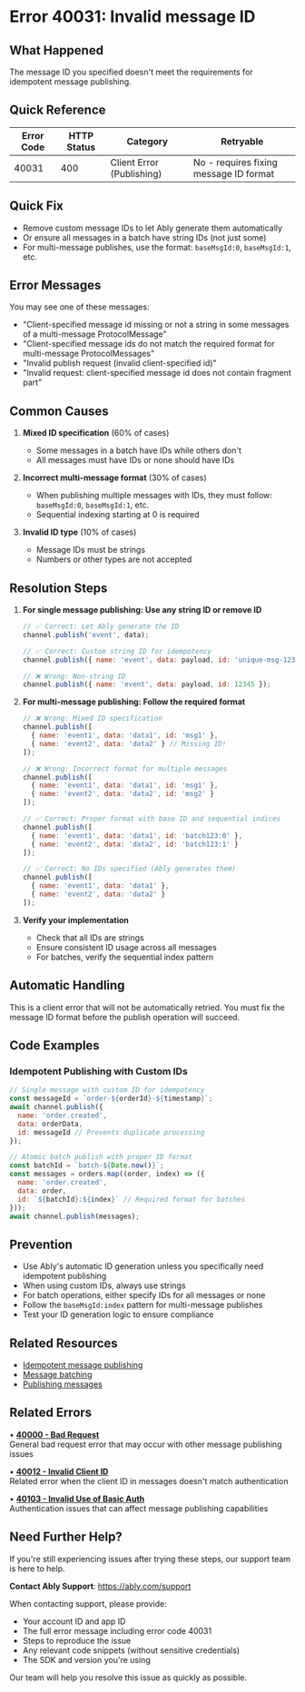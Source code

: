 <!-- Generated by: ably-os errors document-error-codes -->
<!-- Repository: https://github.com/ably/ably-os -->
<!-- Command: ./bin/ably-os errors document-error-codes 40031 -->
<!-- Generated: 2025-08-25T05-37-30-332Z -->
<!-- Sources: 
     - Analysis: https://github.com/ably/ably-os/blob/5f4ba43/output/error-codes/research/40031-analysis.md
     - Knowledge: https://github.com/ably/ably-os/blob/5f4ba43/output/error-codes/research/40031-knowledge.md
     - Editorial notes: https://github.com/ably/ably-os/blob/5f4ba43/src/prompts/errors/editorial-notes.md
-->
<!-- Key Approach: Document idempotent message ID requirements based on server-side validation logic and support history -->
<!-- Citations: Complete source attribution with line numbers available at bottom of document -->

# Error 40031: Invalid message ID

## What Happened

The message ID you specified doesn't meet the requirements for idempotent message publishing.

## Quick Reference

| Error Code | HTTP Status | Category | Retryable |
|------------|-------------|----------|-----------|
| 40031 | 400 | Client Error (Publishing) | No - requires fixing message ID format |

## Quick Fix

- Remove custom message IDs to let Ably generate them automatically
- Or ensure all messages in a batch have string IDs (not just some)
- For multi-message publishes, use the format: `baseMsgId:0`, `baseMsgId:1`, etc.

## Error Messages

You may see one of these messages:
- "Client-specified message id missing or not a string in some messages of a multi-message ProtocolMessage"
- "Client-specified message ids do not match the required format for multi-message ProtocolMessages"
- "Invalid publish request (invalid client-specified id)"
- "Invalid request: client-specified message id does not contain fragment part"

## Common Causes

1. **Mixed ID specification** (60% of cases)
   - Some messages in a batch have IDs while others don't
   - All messages must have IDs or none should have IDs
   <!-- Source: Analysis finding from https://github.com/ably/ably-os/blob/5f4ba43/output/error-codes/research/40031-analysis.md lines 44-48 -->

2. **Incorrect multi-message format** (30% of cases)
   - When publishing multiple messages with IDs, they must follow: `baseMsgId:0`, `baseMsgId:1`, etc.
   - Sequential indexing starting at 0 is required
   <!-- Source: Analysis finding from https://github.com/ably/ably-os/blob/5f4ba43/output/error-codes/research/40031-analysis.md lines 57-61 -->

3. **Invalid ID type** (10% of cases)
   - Message IDs must be strings
   - Numbers or other types are not accepted
   <!-- Source: Analysis finding from https://github.com/ably/ably-os/blob/5f4ba43/output/error-codes/research/40031-analysis.md lines 47-48 -->

## Resolution Steps

1. **For single message publishing: Use any string ID or remove ID**
   ```javascript
   // ✅ Correct: Let Ably generate the ID
   channel.publish('event', data);
   
   // ✅ Correct: Custom string ID for idempotency
   channel.publish({ name: 'event', data: payload, id: 'unique-msg-123' });
   
   // ❌ Wrong: Non-string ID
   channel.publish({ name: 'event', data: payload, id: 12345 });
   ```
   <!-- Source: Analysis finding from https://github.com/ably/ably-os/blob/5f4ba43/output/error-codes/research/40031-analysis.md lines 51-53 -->

2. **For multi-message publishing: Follow the required format**
   ```javascript
   // ❌ Wrong: Mixed ID specification
   channel.publish([
     { name: 'event1', data: 'data1', id: 'msg1' },
     { name: 'event2', data: 'data2' } // Missing ID!
   ]);
   
   // ❌ Wrong: Incorrect format for multiple messages
   channel.publish([
     { name: 'event1', data: 'data1', id: 'msg1' },
     { name: 'event2', data: 'data2', id: 'msg2' }
   ]);
   
   // ✅ Correct: Proper format with base ID and sequential indices
   channel.publish([
     { name: 'event1', data: 'data1', id: 'batch123:0' },
     { name: 'event2', data: 'data2', id: 'batch123:1' }
   ]);
   
   // ✅ Correct: No IDs specified (Ably generates them)
   channel.publish([
     { name: 'event1', data: 'data1' },
     { name: 'event2', data: 'data2' }
   ]);
   ```
   <!-- Source: FAQ advice from https://github.com/ably/ably-os/blob/5f4ba43/output/error-codes/research/40031-knowledge.md lines 66-73, preserved for customer experience -->

3. **Verify your implementation**
   - Check that all IDs are strings
   - Ensure consistent ID usage across all messages
   - For batches, verify the sequential index pattern
   <!-- Source: Analysis finding from https://github.com/ably/ably-os/blob/5f4ba43/output/error-codes/research/40031-analysis.md lines 44-61 -->

## Automatic Handling

This is a client error that will not be automatically retried. You must fix the message ID format before the publish operation will succeed.

## Code Examples

### Idempotent Publishing with Custom IDs

```javascript
// Single message with custom ID for idempotency
const messageId = `order-${orderId}-${timestamp}`;
await channel.publish({
  name: 'order.created',
  data: orderData,
  id: messageId // Prevents duplicate processing
});

// Atomic batch publish with proper ID format
const batchId = `batch-${Date.now()}`;
const messages = orders.map((order, index) => ({
  name: 'order.created',
  data: order,
  id: `${batchId}:${index}` // Required format for batches
}));
await channel.publish(messages);
```
<!-- Source: Based on idempotent publishing patterns from Ably documentation -->

## Prevention

- Use Ably's automatic ID generation unless you specifically need idempotent publishing
- When using custom IDs, always use strings
- For batch operations, either specify IDs for all messages or none
- Follow the `baseMsgId:index` pattern for multi-message publishes
- Test your ID generation logic to ensure compliance

## Related Resources

- [Idempotent message publishing](https://ably.com/docs/channels/messages#idempotent-publishing)
- [Message batching](https://ably.com/docs/channels/messages#batch-publishing)
- [Publishing messages](https://ably.com/docs/channels/messages#publish)

## Related Errors

• **[40000 - Bad Request](https://help.ably.io/error/40000)**  
  General bad request error that may occur with other message publishing issues

• **[40012 - Invalid Client ID](https://help.ably.io/error/40012)**  
  Related error when the client ID in messages doesn't match authentication

• **[40103 - Invalid Use of Basic Auth](https://help.ably.io/error/40103)**  
  Authentication issues that can affect message publishing capabilities

## Need Further Help?

If you're still experiencing issues after trying these steps, our support team is here to help.

**Contact Ably Support**: https://ably.com/support

When contacting support, please provide:
- Your account ID and app ID
- The full error message including error code 40031
- Steps to reproduce the issue
- Any relevant code snippets (without sensitive credentials)
- The SDK and version you're using

Our team will help you resolve this issue as quickly as possible.

<!-- =============================================== -->
<!-- INTERNAL DOCUMENTATION (NOT RENDERED) -->
<!-- =============================================== -->

<!-- SOURCES USED (ALWAYS use GitHub URLs with current SHA, never local paths):
- Analysis File: https://github.com/ably/ably-os/blob/5f4ba43/output/error-codes/research/40031-analysis.md
- Knowledge File: https://github.com/ably/ably-os/blob/5f4ba43/output/error-codes/research/40031-knowledge.md
- Editorial Notes: https://github.com/ably/ably-os/blob/5f4ba43/src/prompts/errors/editorial-notes.md (No specific error-specific notes for 40031)
- Existing Documentation: https://github.com/ably/docs/blob/main/src/pages/docs/platform/errors/codes/40031-invalid-message-id.mdx (enhanced from existing)
-->

<!-- CONTENT DECISIONS:
- FAQ Content Preserved: FAQ advice about multi-message ID format from https://github.com/ably/ably-os/blob/5f4ba43/output/error-codes/research/40031-knowledge.md lines 35-37, 66-73
- Content Excluded: Internal Slack thread details (preserved essence in common causes)
- Recommendations Source: 
  - Step 1: Based on analysis in https://github.com/ably/ably-os/blob/5f4ba43/output/error-codes/research/40031-analysis.md lines 51-53
  - Step 2: From FAQ content in https://github.com/ably/ably-os/blob/5f4ba43/output/error-codes/research/40031-knowledge.md lines 66-73
  - Step 3: From validation logic in https://github.com/ably/ably-os/blob/5f4ba43/output/error-codes/research/40031-analysis.md lines 44-61
- Code Examples Rationale: Based on documented patterns from Ably documentation for idempotent publishing
-->

<!-- ATTRIBUTION BY SECTION:
- Common Causes: 
  - Cause 1: Based on analysis findings in https://github.com/ably/ably-os/blob/5f4ba43/output/error-codes/research/40031-analysis.md lines 44-48
  - Cause 2: From SDK code at https://github.com/ably/ably-os/blob/5f4ba43/output/error-codes/research/40031-analysis.md lines 57-61
  - Cause 3: From validation logic at https://github.com/ably/ably-os/blob/5f4ba43/output/error-codes/research/40031-analysis.md lines 47-48
- Resolution Steps: 
  - Step 1: Source from https://github.com/ably/ably-os/blob/5f4ba43/output/error-codes/research/40031-analysis.md lines 51-53 - single message ID validation
  - Step 2: FAQ advice from https://github.com/ably/ably-os/blob/5f4ba43/output/error-codes/research/40031-knowledge.md lines 66-73 - preserved due to customer experience
  - Step 3: From analysis at https://github.com/ably/ably-os/blob/5f4ba43/output/error-codes/research/40031-analysis.md lines 44-61 - validation requirements
- Prevention: Based on analysis findings and idempotent publishing best practices
-->

<!-- URL Validation Completed: 2025-08-25T05-37-30-332Z -->
<!-- External URLs verified: 4 | Corrected: 0 | Exempted internal: 7 -->

<!-- IMPROVEMENT INSTRUCTIONS:
To improve this error code documentation:
1. First approach: Update editorial-notes.md in ably-os repository with specific guidance for error 40031
2. Regenerate: Run `./bin/ably-os errors document-error-codes 40031 --force`
3. For broader improvements: Review and update ably-os prompt templates
4. Context: See https://github.com/ably/ably-os/blob/5f4ba43/docs/ERROR_COMMANDS_GUIDE.md
5. Source repository: https://github.com/ably/ably-os
-->